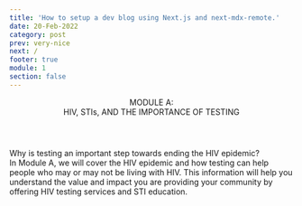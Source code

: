 ```yaml
---
title: 'How to setup a dev blog using Next.js and next-mdx-remote.'
date: 20-Feb-2022
category: post
prev: very-nice
next: /
footer: true
module: 1
section: false
---
```


<Header title="ok">
  MODULE A:
  <br />
  <span className="text-red">HIV, STIs, AND THE IMPORTANCE OF TESTING</span>
</Header>

<SubHeader>
  Why is testing an important step towards ending the HIV epidemic?
</SubHeader>

<DoubleLayout image="/lens.svg">
  <div>
    In Module A, we will cover the HIV epidemic and how testing can help people
    who may or may not be living with HIV. This information will help you
    understand the value and impact you are providing your community by offering
    HIV testing services and STI education.
  </div>
</DoubleLayout>
